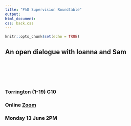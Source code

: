 ```yaml
---
title: "PhD Supervision Roundtable"
output: 
html_document:
css: back.css
---
```


```r
knitr::opts_chunk$set(echo = TRUE)
```

##  An open dialogue  with Ioanna and Sam

<br>
<br>
<br>
<br>

### Torrington (1-19) G10
### Online [Zoom](https://ucl.zoom.us/my/terrysoo)
### Monday 13 June 2PM


